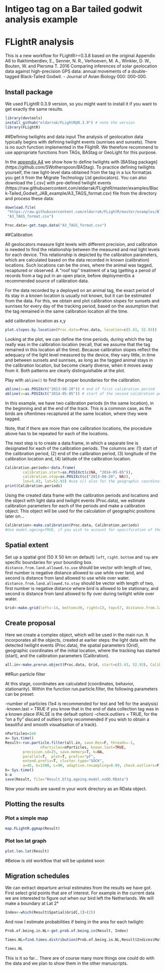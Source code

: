 <!--
%\VignetteEngine{knitr}
%\VignetteIndexEntry{Bar-Tailed Godwit FLightR analysis}
%\VignetteDepends{FLightR}
-->
# Intigeo tag on a Bar tailed godwit analysis example
# FLightR analysis
This is a new workflow for FLightR>=0.3.8 based on the original Appendix A6 to 
Rakhimberdiev, E., Senner, N. R., Verhoeven, M. A., Winkler, D. W., Bouten, W. and Piersma T. 2016 Comparing inferences of solar geolocation data against high-precision GPS data: annual movements of a double-tagged Black-Tailed Godwit. - Journal of Avian Biology 000: 000-000.

## Install package
We used FLightR 0.3.9 version, so you might want to install it if you want to get exactly the same results.

```r
library(devtools)
install_github("eldarrak/FLightR@0.3.9") # note the version
library(FLightR)
```
##Defining twilights and data input
The analysis of geolocation data typically begins with defining twilight events (sunrises and sunsets). There is no such function implemented in the FlightR. We therefore recommend to use appropriate functions from TAGs, BAStag or GeoLight for this purpose.

In the [appendix A4](https://github.com/eldarrak/FLightR/blob/master/examples/Black-Tailed_Godwit_JAB_example/A4_BAStag_routine.Rmd) we show how to define twilights with [BAStag package] (https://github.com/SWotherspoon/BAStag). To practice defining twilights yourself, the raw light-level data obtained from the tag in a lux format(as you get it from the Migrate Technology Ltd geolocators). You can also download the [.csv] with pre-defined twilight events (https://raw.githubusercontent.com/eldarrak/FLightR/master/examples/Black-Tailed_Godwit_JAB_example/A3_TAGS_format.csv) file from the directory and process these data:
```r
download.file(
 "https://raw.githubusercontent.com/eldarrak/FLightR/master/examples/Black-Tailed_Godwit_JAB_example/A3_TAGS_format.csv",
 "A3_TAGS_format.csv")

Proc.data<-get.tags.data("A3_TAGS_format.csv")
```
 
##Calibration

All geolocators measure light levels with different precision, and calibration is needed to find the relationship between the measured and real light levels for each device. This relationship is depicted by the calibration parameters, which are calculated based on the data recorded in known (calibration) locations.  Such locations can be the ones, where the animal was tagged, recaptured or observed. A "roof top" treatment of a tag (getting a perod of records from a tag put in an open place, before deployment)is a recommended source of calibration data.

For the data recorded by a deployed on an animal tag, the exact period of its stay in a known location is usually not known, but it can be estimated from the data. For this, we obtain and plot calibration slopes for sunsets and sunrises for every day of the tracking period, based on the assumption that the tag remained in the same calibration location all the time. 

add calibration location as x,y
```r
plot.slopes.by.location(Proc.data=Proc.data, location=c(5.43, 52.93))
```

Looking at the plot, we can define the time periods, during which the tag really was in the calibration location (recall, that we assume that the tag remained in this location all the time). Because calibration slopes reflect the adequacy of the light level measured by the device, they vary little, in time and between sunsets and sunrises, as long as the tagged animal stays in the calibration location, but become clearly diverse, when it moves away from it. Both patterns are clearly distinguishable at the plot. 

Play with `abline()` to find the proper boundaries for the calibration.
```r
abline(v=as.POSIXct("2013-08-20")) # end of first calibration period
abline(v=as.POSIXct("2014-05-05")) # start of the second calibration period
```
In this example, we have two calibration periods (in the same location), in the beginning and at the end of the track. This is a common case, as the birds are oftentimes recaptured at the same location, where they were tagged.

Note, that if there are more than one calibration locations, the procedure above has to be repeated for each of the locations. 

The next step is to create a data.frame, in which a separate line is designated for each of the calibration periods. The columns are: (1) start of the calibration period, (2) end of the calibration period, (3) longitude of the calibration location and, (4) latitude of the calibration location.

```r
Calibration.periods<-data.frame(
        calibration.start=as.POSIXct(c(NA, "2014-05-05")),
        calibration.stop=as.POSIXct(c("2013-08-20", NA)),
        lon=5.43, lat=52.93) #use c() also for the geographic coordinates, if you have more than one calibration location (e. g.,  lon=c(5.43, 6.00), lat=c(52.93,52.94))
print(Calibration.periods)
```

Using the created data frame with the calibration periods and locations and the object with light data and twilight events (Proc.data), we estimate calibration parameters for each of the periods and make a calibration object. This object will be used for the calculation of geographic positions later on...
```r
Calibration<-make.calibration(Proc.data, Calibration.periods)
#Use model.ageing=TRUE, if you wish to account for opacification of the tag's shell. Note, this is only possible, if there are more than one calibration periods.
```

## Spatial extent
Set up a spatial grid (50 X 50 km on default) `left`, `right`. `bottom` and `top` are specific boundaries for your bounding box. `distance.from.land.allowed.to.use` should be vector with length of two, first number is negative distance allowed to use while over land, and second is distance from land allowed to use while over water.
`distance.from.land.allowed.to.stay` should be vector with length of two, first number is negative distance where bird is allowed to be stationary, and second is distance from land allowed to fly over during twilight while over water.
```r
Grid<-make.grid(left=-14, bottom=30, right=13, top=57, distance.from.land.allowed.to.use=c(-Inf, Inf), distance.from.land.allowed.to.stay=c(-Inf, Inf))
```
## Create proposal

Here we create a complex object, which will be used in the main run. It incorporates all the objects, created at earlier steps: the light data with the detected twilight events (Proc.data), the spatial parameters (Grid), geographic coordinates of the initial location, where the tracking has started (start), and the calibration parameters (Calibration).

```r
all.in<-make.prerun.object(Proc.data, Grid, start=c(5.43, 52.93), Calibration=Calibration)
```
##Run particle filter

At this stage, coordinates are calculated (coordinates, behavior, stationarity).
Within the function run.particle.filter, the following parameters can be preset: 

 -number of particles (1e4 is recommended for test and 1e6 for the analysis)
 -known.last = TRUE if you know that in the end of data collection tag was in a known place (FALSE is the default option)
 -check.outliers = TRUE, for the "on a fly" discard of outliers (only recommended if you wish to obtain a beautiful and smooth visualisation of a track). 

   
```r

nParticles=1e6
a= Sys.time()
Result<-run.particle.filter(all.in, save.Res=F, threads=-1,
                nParticles=nParticles, known.last=TRUE,
		precision.sd=25, save.memory=T, k=NA,
		parallel=T,  plot=T, prefix="pf",
		extend.prefix=T, cluster.type="SOCK",
		a=45, b=1500, L=90, adaptive.resampling=0.99, check.outliers=F)
b= Sys.time()
b-a
save(Result, file="Result.bltg.ageing.model.noOD.RData")

```
Now your results are saved in your work directory as an RData object.

## Plotting the results

### Plot a simple map
```r

map.FLightR.ggmap(Result)

```
### Plot lon lat graph
```r

plot.lon.lat(Result)

```
#Below is old workflow that will be updated soon

## Migration schedules
We can extract departure arrival estimates from the results we have got. 
First select grid points that are of interest. For example in the current data we are interested to figure out when our bird left the Netherlands. We will make  a boundary at Lat 2&deg;
```r
Index<-which(Result$Spatial$Grid[,1]>(2))
```
And now I estimate probabilities if being in the area for each twilight:
```r
Prob.of.being.in.NL<-get.prob.of.being.in(Result, Index)

Times.NL=find.times.distribution(Prob.of.being.in.NL,Result$Indices$Matrix.Index.Table$time)

Times.NL
```

This is it so far... There are of course many more things one could do with the data and we plan to show them in the other manuscripts.

